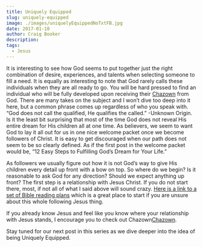 ```yaml
---
title: Uniquely Equipped
slug: uniquely-equipped
image: ./images/uniquelyEquippedNoTxtFB.jpg
date: 2017-01-10
author: Craig Booker
description:
tags:
  - Jesus
---
```


It is interesting to see how God seems to put together just the right combination of desire, experiences, and talents when selecting someone to fill a need. It is equally as interesting to note that God rarely calls these individuals when they are all ready to go. You will be hard pressed to find an individual who will be fully developed upon receiving their [Chazown](http://www.chazown.com/) from God. There are many takes on the subject and I won’t dive too deep into it here, but a common phrase comes up regardless of who you speak with. “God does not call the qualified, He qualifies the called.” -Unknown Origin. Is it the least bit surprising that most of the time God does not reveal His entire dream for His children all at one time. As believers, we seem to want God to lay it all out for us in one nice welcome packet once we become followers of Christ. It is easy to get discouraged when our path does not seem to be so clearly defined. As if the first post in the welcome packet would be, “12 Easy Steps to Fulfilling God’s Dream for Your Life.”

As followers we usually figure out how it is not God’s way to give His children every detail up front with a bow on top. So where do we begin? Is it reasonable to ask God for any direction? Should we expect anything up front? The first step is a relationship with Jesus Christ. If you do not start there, most, if not all of what I said above will sound crazy. [Here is a link to a set of Bible reading plans](https://www.bible.com/reading-plans-collection/1676) which is a great place to start if you are unsure about this whole following Jesus thing.

If you already know Jesus and feel like you know where your relationship with Jesus stands, I encourage you to check out Chazown[Chazown](http://www.chazown.com/).

Stay tuned for our next post in this series as we dive deeper into the idea of being Uniquely Equipped.
